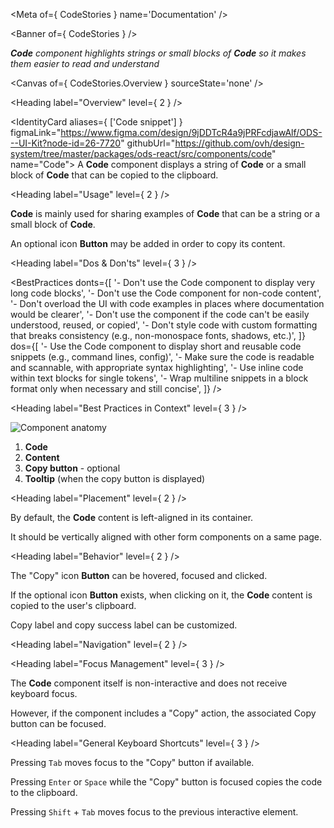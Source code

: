 
<Meta of={ CodeStories } name='Documentation' />

<Banner of={ CodeStories } />

_**Code** component highlights strings or small blocks of **Code** so it makes them easier to read and understand_

<Canvas of={ CodeStories.Overview } sourceState='none' />

<Heading label="Overview" level={ 2 } />

<IdentityCard aliases={ ['Code snippet'] }
              figmaLink="https://www.figma.com/design/9jDDTcR4a9jPRFcdjawAlf/ODS---UI-Kit?node-id=26-7720"
              githubUrl="https://github.com/ovh/design-system/tree/master/packages/ods-react/src/components/code"
              name="Code">
  A **Code** component displays a string of **Code** or a small block of **Code** that can be copied to the clipboard.
</IdentityCard>

<Heading label="Usage" level={ 2 } />

**Code** is mainly used for sharing examples of **Code** that can be a string or a small block of **Code**.

An optional icon **Button** may be added in order to copy its content.

<Heading label="Dos & Don'ts" level={ 3 } />

<BestPractices
  donts={[
    '- Don\'t use the Code component to display very long code blocks',
    '- Don\'t use the Code component for non-code content',
    '- Don\'t overload the UI with code examples in places where documentation would be clearer',
    '- Don\'t use the component if the code can\'t be easily understood, reused, or copied',
    '- Don\'t style code with custom formatting that breaks consistency (e.g., non-monospace fonts, shadows, etc.)',
  ]}
  dos={[
    '- Use the Code component to display short and reusable code snippets (e.g., command lines, config)',
    '- Make sure the code is readable and scannable, with appropriate syntax highlighting',
    '- Use inline code within text blocks for single tokens',
    '- Wrap multiline snippets in a block format only when necessary and still concise',
  ]}
/>

<Heading label="Best Practices in Context" level={ 3 } />

![Component anatomy](components/code/anatomy.png "Component anatomy")

1. **Code**
2. **Content**
3. **Copy button** - optional
4. **Tooltip** (when the copy button is displayed)

<Heading label="Placement" level={ 2 } />

By default, the **Code** content is left-aligned in its container.

It should be vertically aligned with other form components on a same page.

<Heading label="Behavior" level={ 2 } />

The "Copy" icon **Button** can be hovered, focused and clicked.

If the optional icon **Button** exists, when clicking on it, the **Code** content is copied to the user's clipboard.

Copy label and copy success label can be customized.

<Heading label="Navigation" level={ 2 } />

<Heading label="Focus Management" level={ 3 } />

The **Code** component itself is non-interactive and does not receive keyboard focus.

However, if the component includes a "Copy" action, the associated Copy button can be focused.

<Heading label="General Keyboard Shortcuts" level={ 3 } />

Pressing `Tab` moves focus to the "Copy" button if available.

Pressing `Enter` or `Space` while the "Copy" button is focused copies the code to the clipboard.

Pressing `Shift` + `Tab` moves focus to the previous interactive element.
